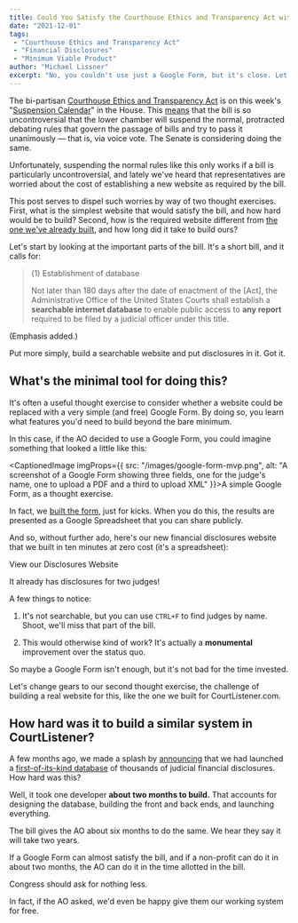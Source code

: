 ```yaml
---
title: Could You Satisfy the Courthouse Ethics and Transparency Act with a Google Form? Almost.
date: "2021-12-01"
tags:
 - "Courthouse Ethics and Transparency Act"
 - "Financial Disclosures"
 - "Minimum Viable Product"
author: "Michael Lissner"
excerpt: "No, you couldn't use just a Google Form, but it's close. Let's keep things simple."
---
```



<p class="lead">The bi-partisan <a href="https://www.govtrack.us/congress/bills/117/s3059">Courthouse Ethics and Transparency Act</a> is on this week's "<a href="https://docs.house.gov/floor/">Suspension Calendar</a>" in the House. This <a href="https://en.wikipedia.org/wiki/Suspension_of_the_rules_in_the_United_States_Congress">means</a> that the bill is so uncontroversial that the lower chamber will suspend the normal, protracted debating rules that govern the passage of bills and try to pass it unanimously — that is, via voice vote. The Senate is considering doing the same.
</p>

Unfortunately, suspending the normal rules like this only works if a bill is particularly uncontroversial, and lately we've heard that representatives are worried about the cost of establishing a new website as required by the bill.

This post serves to dispel such worries by way of two thought exercises. First, what is the simplest website that would satisfy the bill, and how hard would be to build? Second, how is the required website different from [the one we've already built][fds], and how long did it take to build ours?

Let's start by looking at the important parts of the bill. It's a short bill, and it calls for:

> (1) Establishment of database
>
> Not later than 180 days after the date of enactment of the [Act], the Administrative Office of the United States Courts shall establish a **searchable internet database** to enable public access to **any report** required to be filed by a judicial officer under this title.

(Emphasis added.)

Put more simply, build a searchable website and put disclosures in it. Got it.

## What's the minimal tool for doing this?

It's often a useful thought exercise to consider whether a website could be replaced with a very simple (and free) Google Form. By doing so, you learn what features you'd need to build beyond the bare minimum.

In this case, if the AO decided to use a Google Form, you could imagine something that looked a little like this:

<CaptionedImage imgProps={{
  src: "/images/google-form-mvp.png",
  alt: "A screenshot of a Google Form showing three fields, one for the judge's name, one to upload a PDF and a third to upload XML"
}}>A simple Google Form, as a thought exercise.</CaptionedImage>

In fact, we [built the form][form], just for kicks. When you do this, the results are presented as a Google Spreadsheet that you can share publicly.

And so, without further ado, here's our new financial disclosures website that we built in ten minutes at zero cost (it's a spreadsheet):

<p><PurpleButton href="https://docs.google.com/spreadsheets/d/1YymSS2u_6sRweAKQ4RvK0mGlYte3PqEAI5kCHDUYurc/edit?usp=sharing" size="lg">View our Disclosures Website</PurpleButton></p>

It already has disclosures for two judges!

A few things to notice:

1. It's not searchable, but you can use `CTRL+F` to find judges by name. Shoot, we'll miss that part of the bill.

2. This would otherwise kind of work? It's actually a **monumental** improvement over the status quo.

So maybe a Google Form isn't enough, but it's not bad for the time invested.

Let's change gears to our second thought exercise, the challenge of building a real website for this, like the one we built for CourtListener.com.

[form]: https://forms.gle/4BKeSJRyx5gqtWrb9


## How hard was it to build a similar system in CourtListener?

A few months ago, we made a splash by [announcing][launch] that we had launched a [first-of-its-kind database][fds] of thousands of judicial financial disclosures. How hard was this?

Well, it took one developer **about two months to build.** That accounts for designing the database, building the front and back ends, and launching everything.

The bill gives the AO about six months to do the same. We hear they say it will take two years.

If a Google Form can almost satisfy the bill, and if a non-profit can do it in about two months, the AO can do it in the time allotted in the bill.

Congress should ask for nothing less.

In fact, if the AO asked, we'd even be happy give them our working system for free.



[fds]: https://www.courtlistener.com/financial-disclosures/
[launch]: /2021/10/15/financial-disclosures-now-available-to-all-on-courtlistener/